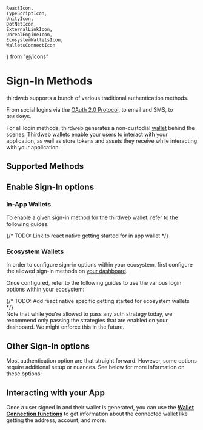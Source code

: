     ReactIcon,
    TypeScriptIcon,
    UnityIcon,
    DotNetIcon,
    ExternalLinkIcon,
    UnrealEngineIcon,
    EcosystemWalletsIcon,
    WalletsConnectIcon
} from "@/icons"

# Sign-In Methods

thirdweb supports a bunch of various traditional authentication methods. 

From social logins via the [OAuth 2.0 Protocol](https://oauth.net/2/), to email and SMS, to passkeys.

For all login methods, thirdweb generates a non-custodial [wallet](/connect/wallet/security) behind the scenes. Thirdweb wallets enable your users to interact with your application, as well as store tokens and assets they receive while interacting with your application.

## Supported Methods

<AuthList/>

## Enable Sign-In options

### In-App Wallets

To enable a given sign-in method for the thirdweb wallet, refer to the following guides:

<div className="my-4 grid gap-2 md:grid-cols-2 lg:grid-cols-3">
    <ArticleIconCard
        title="TypeScript"
        icon={TypeScriptIcon}
        href="/typescript/v5/inAppWallet#example"
    />
    <ArticleIconCard
        title="React"
        icon={ReactIcon}
        href="/react/v5/in-app-wallet/get-started#choose-authentication-methods"
    />
    {/* TODO: Link to react native getting started for in app wallet */}
    <ArticleIconCard
        title="React Native"
        icon={ReactIcon}
        href="/react/v5/in-app-wallet/get-started#choose-authentication-methods"
    />
	<ArticleIconCard
        title=".NET"
        icon={DotNetIcon}
        href="/dotnet/wallets/providers/in-app-wallet#login-methods"
    />
    <ArticleIconCard
        title="Unity"
        icon={UnityIcon}
        href="/unity/v5/wallets/in-app-wallet#login-methods"
    />
    <ArticleIconCard
        title="Unreal Engine"
        icon={UnrealEngineIcon}
        href="/unreal-engine/blueprints/in-app-wallet#otp"
    />
</div>

### Ecosystem Wallets

In order to configure sign-in options within your ecosystem, first configure the allowed sign-in methods on [your dashboard](https://thirdweb.com/team/~/~/ecosystem). 

<DocImage src={EcosystemSocialConfig}/>

Once configured, refer to the following guides to use the various login options within your ecosystem:

<div className="my-4 grid gap-2 md:grid-cols-2 lg:grid-cols-3">
    <ArticleIconCard
        title="TypeScript"
        icon={TypeScriptIcon}
        href="/typescript/v5/ecosystemWallet#example"
    />
    <ArticleIconCard
        title="React"
        icon={ReactIcon}
        href="/react/v5/ecosystem-wallet/get-started#configuring-auth-strategies"
    />
    {/* TODO: Add react native specific getting started for ecosystem wallets */}
    <ArticleIconCard
        title="React Native"
        icon={ReactIcon}
        href="/react/v5/ecosystem-wallet/get-started#configuring-auth-strategies"
    />
     <ArticleIconCard
        title=".NET"
        icon={DotNetIcon}
        href="/dotnet/wallets/providers/ecosystem-wallet#login-methods"
    />
    <ArticleIconCard
        title="Unity"
        icon={UnityIcon}
        href="/unity/v5/wallets/ecosystem-wallet#login-methods"
    />
</div>

<Callout variant="warning" title="Using disabled auth strategies">
	Note that while you're allowed to pass any auth strategy today, we recommend only passing the strategies that are enabled on your dashboard. We might enforce this in the future.
</Callout>


## Other Sign-In options

Most authentication option are that straight forward. However, some options require additional setup or nuances. See below for more information on these options:

<div className="flex flex-col space-y-4">
    <ArticleIconCard
        href="/wallet/sign-in-methods/guest"
        icon={UserIcon}
        title="Guest Mode"
        description="Learn more about guest mode"
    />
    <ArticleIconCard
        href="/wallet/sign-in-methods/external-wallets"
        icon={WalletsConnectIcon}
        title="External Wallet"
        description="Learn more about external wallet authentication"
    />
    <ArticleIconCard
        href="/wallet/sign-in-methods/custom-auth/overview"
        icon={EcosystemWalletsIcon}
        title="Custom Authentication"
        description="Learn more about custom authentication with your own auth system"
    />
</div>

## Interacting with your App

Once a user signed in and their wallet is generated, you can use the **[Wallet Connection functions](/typescript/v5/wallets)** to get information about the connected wallet like getting the address, account, and more.

